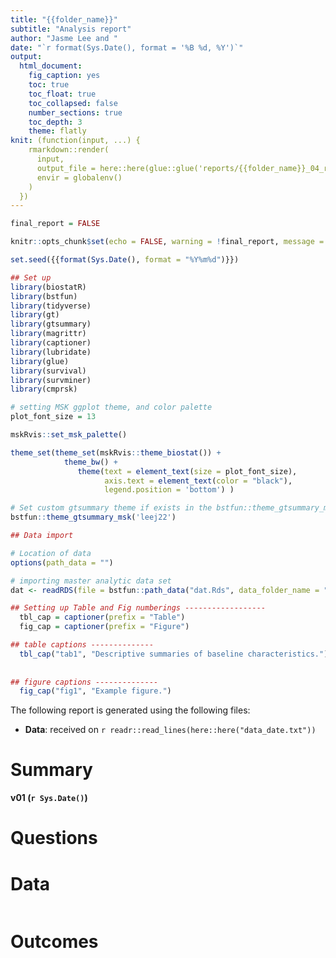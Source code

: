 ```yaml
---
title: "{{folder_name}}"
subtitle: "Analysis report"
author: "Jasme Lee and "
date: "`r format(Sys.Date(), format = '%B %d, %Y')`"
output:
  html_document: 
    fig_caption: yes
    toc: true
    toc_float: true
    toc_collapsed: false
    number_sections: true
    toc_depth: 3
    theme: flatly
knit: (function(input, ...) {
    rmarkdown::render(
      input,
      output_file = here::here(glue::glue('reports/{{folder_name}}_04_report_v01_{Sys.Date()}.html')),
      envir = globalenv()
    )
  })
---
```

```r
final_report = FALSE

knitr::opts_chunk$set(echo = FALSE, warning = !final_report, message = !final_report, fig.height = 6, fig.width = 8, fig.align = 'center')

set.seed({{format(Sys.Date(), format = "%Y%m%d")}})
```

```r
## Set up
library(biostatR)
library(bstfun)
library(tidyverse)
library(gt)
library(gtsummary)
library(magrittr)
library(captioner)
library(lubridate)
library(glue)
library(survival)
library(survminer)
library(cmprsk)

# setting MSK ggplot theme, and color palette
plot_font_size = 13

mskRvis::set_msk_palette()

theme_set(theme_set(mskRvis::theme_biostat()) + 
            theme_bw() + 
               theme(text = element_text(size = plot_font_size), 
                     axis.text = element_text(color = "black"), 
                     legend.position = 'bottom') )

# Set custom gtsummary theme if exists in the bstfun::theme_gtsummary_msk
bstfun::theme_gtsummary_msk('leej22')

```

```r
## Data import

# Location of data
options(path_data = "")

# importing master analytic data set
dat <- readRDS(file = bstfun::path_data("dat.Rds", data_folder_name = "data"))
```

```r

## Setting up Table and Fig numberings ------------------
  tbl_cap = captioner(prefix = "Table")
  fig_cap = captioner(prefix = "Figure")

## table captions --------------
  tbl_cap("tab1", "Descriptive summaries of baseline characteristics.")
  
  
## figure captions --------------
  fig_cap("fig1", "Example figure.")
```

The following report is generated using the following files:  

+ **Data**: _<data-file>_  received on `r readr::read_lines(here::here("data_date.txt"))`

# Summary {-}

**v01 (`r Sys.Date()`)**

# Questions {-}

# Data
```r

```

# Outcomes
```r

```

